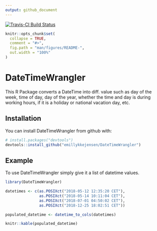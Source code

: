 ```yaml
---
output: github_document
---
```


<!-- README.md is generated from README.Rmd. Please edit that file -->

[![Travis-CI Build Status](https://travis-ci.org/emillykkejensen/DateTimeWrangler.svg?branch=master)](https://travis-ci.org/emillykkejensen/DateTimeWrangler)


```r
knitr::opts_chunk$set(
  collapse = TRUE,
  comment = "#>",
  fig.path = "man/figures/README-",
  out.width = "100%"
)
```
# DateTimeWrangler

This R Package converts a DateTime into diff. value such as day of the week, time of day, day of the year, whether the time and day is during working hours, if it is a holiday or national vacation day, etc.

## Installation

You can install DateTimeWrangler from github with:

```r
# install.packages("devtools")
devtools::install_github("emillykkejensen/DateTimeWrangler")
```

## Example

To use DateTimeWrangler simply give it a list of datetime values.

```r
library(DateTimeWrangler)

datetimes <- c(as.POSIXct("2018-05-12 12:35:20 CET"),
               as.POSIXct("2018-05-14 10:11:04 CET"),
               as.POSIXct("2018-07-01 04:50:02 CET"),
               as.POSIXct("2018-12-25 18:02:51 CET"))

populated_datetime <- datetime_to_cols(datetimes)

```

```r
knitr::kable(populated_datetime)
```

